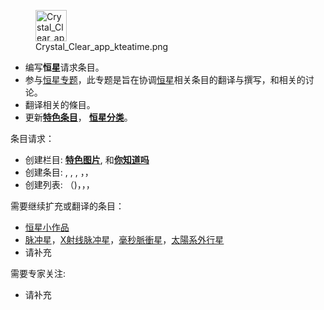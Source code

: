[[File:Crystal_Clear_app_kteatime.png|50px]]

* 编写'''恒星'''请求条目。
* 参与[[WikiProject:恒星|恒星专题]]，此专题是旨在协调[[恒星|恒星]]相关条目的翻译与撰写，和相关的讨论。
* 翻译相关的條目。
* 更新'''[[Portal:恒星/特色条目|特色条目]]'''， '''[[:Category:恒星|恒星分类]]'''。

;条目请求：
* 创建栏目: '''[[Portal:恒星/特色图片|特色图片]]''', 和'''[[Portal:恒星/你知道吗|你知道吗]]'''
* 创建条目: {{link-en|聯星脈衝星|Binary pulsar}} , {{link-en|不規則X射線脈衝星|Anomalous X-ray pulsar}} , {{link-en|微湍流|Microturbulence}} , {{link-en|恆星脈動|Stellar pulsations}}，{{le|X型電波星系|X-shaped radio galaxy}}，{{le|星系合併|Galaxy merger}}
* 创建列表: {{link-en|普通星名表|List of proper names of stars}}（{{link-en|阿拉伯星名表|List of Arabic star names}})，{{le|螺旋星系列表|List of spiral galaxies}}，{{le|環星系列表|List of ring galaxies}}，{{le|空洞列表|List of voids}}


;需要继续扩充或翻译的条目：
* [[:Category:恆星小作品|恒星小作品]]
* [[脉冲星|脉冲星]]，[[X射线脉冲星|X射线脉冲星]]，[[毫秒脈衝星|毫秒脈衝星]]，[[太陽系外行星|太陽系外行星]]
* 请补充

;需要专家关注:
* 请补充